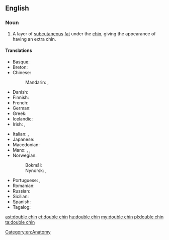 ==English==

===Noun===
{{en-noun|head=[[double]] [[chin]]}}

# A layer of [[subcutaneous]] [[fat]] under the [[chin]], giving the appearance of having an extra chin.

====Translations====
{{trans-top|a layer of fat under the chin}}
* Basque: {{t|eu|kokozpeko}}
* Breton: {{t+|br|adelgezh|f}}
* Chinese:
*: Mandarin: {{t|cmn|雙下巴|sc=Hani}}, {{t|cmn|双下巴|tr=shuāngxiàba|sc=Hani}}
* Danish: {{t|da|dobbelthage|c}}
* Finnish: {{t|fi|kaksoisleuka}}
* French: {{t+|fr|double menton|m}}
* German: {{t+|de|Doppelkinn|n}}
* Greek: {{t+|el|διπλοσάγονο|n}}
* Icelandic: {{t+|is|undirhaka|f}}
* Irish: {{t|ga|preiceall|f}}, {{t|ga|athsmig|f}}
{{trans-mid}}
* Italian: {{t|it|doppio mento}}, {{t|it|pappagorgia|f}}
* Japanese: {{t|ja|二重顎|tr=にじゅうあご, nijūago, ふたえあご, futaeago|sc=Jpan}}
* Macedonian: {{t|mk|подбрадок|m|tr=pódbradok}}
* Manx: {{t|gv|aa-smeggyl|f}}, {{t|gv|aa-smeggin|m}}, {{t|gv|smeggyl ghooblit|f}}
* Norwegian:
*: Bokmål: {{t|nb|dobbelthake|m|f}}
*: Nynorsk: {{t|nn|dobbelhake|f}}, {{t|nn|dobbelthake|f}}
* Portuguese: {{t|pt|queixo duplo|m}}, {{t+|pt|papo|m}}
* Romanian: {{t+|ro|gușă}}
* Russian: {{t|ru|двойно́й подборо́док|f}}
* Sicilian: {{t+|scn|buccularu|m}}
* Spanish: {{t+|es|papada|f}}
* Tagalog: {{t|tl|kabil}}
{{trans-bottom}}

[[Category:en:Anatomy]]

[[ast:double chin]]
[[et:double chin]]
[[hu:double chin]]
[[my:double chin]]
[[pl:double chin]]
[[ta:double chin]]